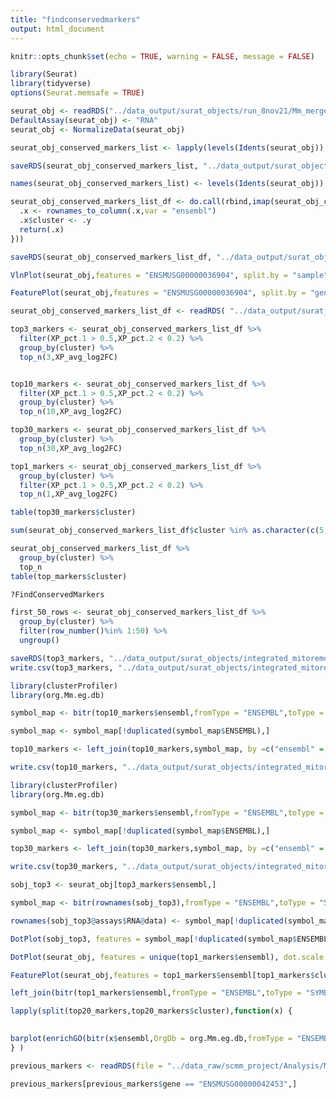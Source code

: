 ```yaml
---
title: "findconservedmarkers"
output: html_document
---
```


```r
knitr::opts_chunk$set(echo = TRUE, warning = FALSE, message = FALSE)

library(Seurat)
library(tidyverse)
options(Seurat.memsafe = TRUE)
```


```r
seurat_obj <- readRDS("../data_output/surat_objects/run_8nov21/Mm_merged_mito_mito_integrated.rds")
DefaultAssay(seurat_obj) <- "RNA"
seurat_obj <- NormalizeData(seurat_obj)
```

```r
seurat_obj_conserved_markers_list <- lapply(levels(Idents(seurat_obj)), FindConservedMarkers, object = seurat_obj,grouping.var = "geno", verbose = FALSE )

```
```r
saveRDS(seurat_obj_conserved_markers_list, "../data_output/surat_objects/integrated_mitoremoved_conserved_markers.rds")
```



```r
names(seurat_obj_conserved_markers_list) <- levels(Idents(seurat_obj))

seurat_obj_conserved_markers_list_df <- do.call(rbind,imap(seurat_obj_conserved_markers_list, function(.x,.y) {
  .x <- rownames_to_column(.x,var = "ensembl")
  .x$cluster <- .y
  return(.x)
}))
```

```r
saveRDS(seurat_obj_conserved_markers_list_df, "../data_output/surat_objects/integrated_mitoremoved_conserved_markers_df.rds")

```
```r
VlnPlot(seurat_obj,features = "ENSMUSG00000036904", split.by = "sample",pt.size = 0,idents = c("0","1","10","11","9")) 
```
```r
FeaturePlot(seurat_obj,features = "ENSMUSG00000036904", split.by = "geno") 

```


```r
seurat_obj_conserved_markers_list_df <- readRDS( "../data_output/surat_objects/integrated_mitoremoved_conserved_markers_df.rds")

```


```r
top3_markers <- seurat_obj_conserved_markers_list_df %>%
  filter(XP_pct.1 > 0.5,XP_pct.2 < 0.2) %>%
  group_by(cluster) %>%
  top_n(3,XP_avg_log2FC)


top10_markers <- seurat_obj_conserved_markers_list_df %>%
  filter(XP_pct.1 > 0.5,XP_pct.2 < 0.2) %>%
  group_by(cluster) %>%
  top_n(10,XP_avg_log2FC)

top30_markers <- seurat_obj_conserved_markers_list_df %>%
  group_by(cluster) %>%
  top_n(30,XP_avg_log2FC)

top1_markers <- seurat_obj_conserved_markers_list_df %>%
  group_by(cluster) %>%
  filter(XP_pct.1 > 0.5,XP_pct.2 < 0.2) %>%
  top_n(1,XP_avg_log2FC)

table(top30_markers$cluster)
```
```r
sum(seurat_obj_conserved_markers_list_df$cluster %in% as.character(c(5,8,14,18,22)))

seurat_obj_conserved_markers_list_df %>%
  group_by(cluster) %>%
  top_n
table(top_markers$cluster)

?FindConservedMarkers

first_50_rows <- seurat_obj_conserved_markers_list_df %>%
  group_by(cluster) %>%
  filter(row_number()%in% 1:50) %>%
  ungroup()
```


```r
saveRDS(top3_markers, "../data_output/surat_objects/integrated_mitoremoved_conserved_top3lfc_markers_df.rds")
write.csv(top3_markers, "../data_output/surat_objects/integrated_mitoremoved_conserved_top3lfc_markers_df.csv")

```


```r
library(clusterProfiler)
library(org.Mm.eg.db)

symbol_map <- bitr(top10_markers$ensembl,fromType = "ENSEMBL",toType = "SYMBOL",OrgDb = org.Mm.eg.db)

symbol_map <- symbol_map[!duplicated(symbol_map$ENSEMBL),]

top10_markers <- left_join(top10_markers,symbol_map, by =c("ensembl" = "ENSEMBL"))

```

```r
write.csv(top10_markers, "../data_output/surat_objects/integrated_mitoremoved_conserved_top10lfc_markers.csv")

```

```r
library(clusterProfiler)
library(org.Mm.eg.db)

symbol_map <- bitr(top30_markers$ensembl,fromType = "ENSEMBL",toType = "SYMBOL",OrgDb = org.Mm.eg.db)

symbol_map <- symbol_map[!duplicated(symbol_map$ENSEMBL),]

top30_markers <- left_join(top30_markers,symbol_map, by =c("ensembl" = "ENSEMBL"))


```

```r
write.csv(top30_markers, "../data_output/surat_objects/integrated_mitoremoved_conserved_top30lfc_markers.csv")

```

```r
sobj_top3 <- seurat_obj[top3_markers$ensembl,]

symbol_map <- bitr(rownames(sobj_top3),fromType = "ENSEMBL",toType = "SYMBOL",OrgDb = org.Mm.eg.db)

rownames(sobj_top3@assays$RNA@data) <- symbol_map[!duplicated(symbol_map$ENSEMBL),]$SYMBOL

DotPlot(sobj_top3, features = symbol_map[!duplicated(symbol_map$ENSEMBL),]$SYMBOL, dot.scale = 8) + RotatedAxis()


```

```r
DotPlot(seurat_obj, features = unique(top1_markers$ensembl), dot.scale = 8) + RotatedAxis()

```


```r

FeaturePlot(seurat_obj,features = top1_markers$ensembl[top1_markers$cluster=="2"] ,label = TRUE,repel = TRUE) 
```




```r
left_join(bitr(top1_markers$ensembl,fromType = "ENSEMBL",toType = "SYMBOL",OrgDb = org.Mm.eg.db),top1_markers, by = c("ENSEMBL"="ensembl"))[,c("SYMBOL","cluster")]
```
```r
lapply(split(top20_markers,top20_markers$cluster),function(x) {
  

barplot(enrichGO(bitr(x$ensembl,OrgDb = org.Mm.eg.db,fromType = "ENSEMBL",toType = "ENTREZID")$ENTREZID,OrgDb = org.Mm.eg.db,keyType = "ENTREZID",ont = "BP"))
} )
```


```r
previous_markers <- readRDS(file = "../data_raw/scmm_project/Analysis/Mm_umap_integrated_markers_subset.rds")

previous_markers[previous_markers$gene == "ENSMUSG00000042453",]
```

